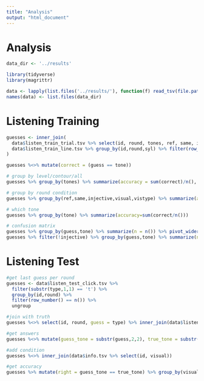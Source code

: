 ```yaml
---
title: "Analysis"
output: "html_document"
---
```


# Analysis

```r
data_dir <- '../results'

library(tidyverse)
library(magrittr)

data <- lapply(list.files('../results/'), function(f) read_tsv(file.path(data_dir,f)))
names(data) <- list.files(data_dir)
```

# Listening Training

```r
guesses <- inner_join(
  data$listen_train_trial.tsv %>% select(id, round, tones, ref, same, injective, visual, vistype), 
  data$listen_train_line.tsv %>% group_by(id,round,syl) %>% filter(row_number() == n()) %>% ungroup %>% select(id, round, guess, tone)
)

guesses %<>% mutate(correct = (guess == tone))

# group by level/contour/all
guesses %>% group_by(tones) %>% summarize(accuracy = sum(correct)/n(), n = n())

# group by round condition
guesses %>% group_by(ref,same,injective,visual,vistype) %>% summarize(accuracy = sum(correct)/n(), n = n())

# which tone
guesses %>% group_by(tone) %>% summarize(accuracy=sum(correct/n()))

# confusion matrix
guesses %>% group_by(guess,tone) %>% summarize(n = n()) %>% pivot_wider(id_cols=guess,names_from = tone,values_from = n)
guesses %>% filter(!injective) %>% group_by(guess,tone) %>% summarize(n = n()) %>% pivot_wider(id_cols=guess,names_from = tone,values_from = n)


```

# Listening Test

```r
#get last guess per round
guesses <- data$listen_test_click.tsv %>% 
  filter(substr(type,1,1) == 't') %>% 
  group_by(id,round) %>% 
  filter(row_number() == n()) %>% 
  ungroup

#join with truth
guesses %<>% select(id, round, guess = type) %>% inner_join(data$listen_test_round.tsv %>% select(id, round, syl), by = c('id','round'))

#get answers
guesses %<>% mutate(guess_tone = substr(guess,2,2), true_tone = substr(syl,nchar(syl),nchar(syl)))

#add condition
guesses %<>% inner_join(data$info.tsv %>% select(id, visual))

#get accuracy
guesses %>% mutate(right = guess_tone == true_tone) %>% group_by(visual) %>% summarize(n = n(), accuracy = sum(right)/n())
```
